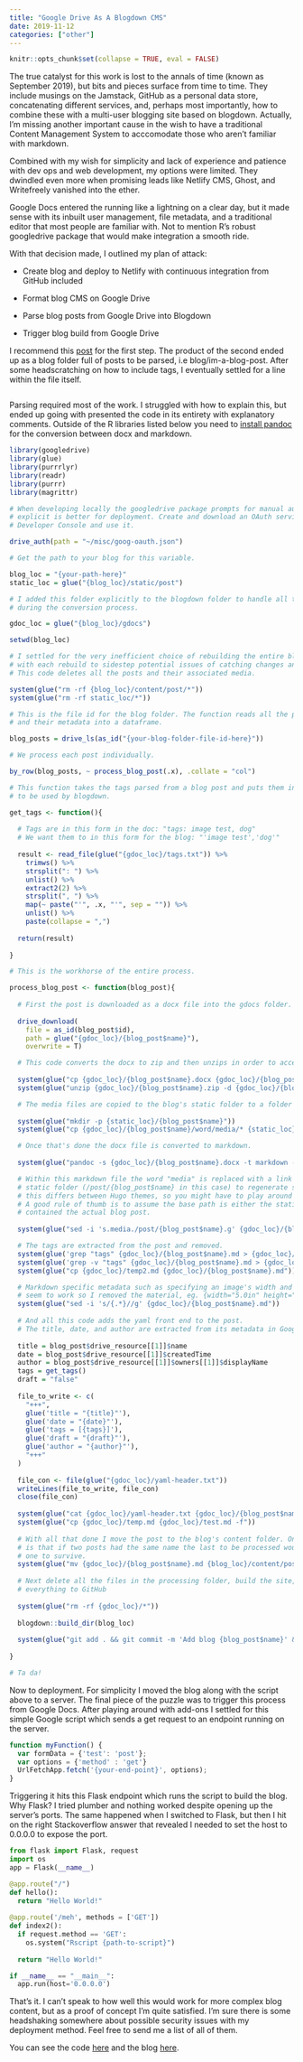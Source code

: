 ```yaml
---
title: "Google Drive As A Blogdown CMS"
date: 2019-11-12
categories: ["other"]
---
```


```r
knitr::opts_chunk$set(collapse = TRUE, eval = FALSE)
```

The true catalyst for this work is lost to the annals of time (known as September 2019), but bits and pieces surface from time to time. They include musings on the Jamstack, GitHub as a personal data store, concatenating different services, and, perhaps most importantly, how to combine these with a multi-user blogging site based on blogdown. Actually, I'm missing another important cause in the wish to have a traditional Content Management System to acccomodate those who aren't familiar with markdown.

Combined with my wish for simplicity and lack of experience and patience with dev ops and web development, my options were limited. They dwindled even more when promising leads like Netlify CMS, Ghost, and Writefreely vanished into the ether.

Google Docs entered the running like a lightning on a clear day, but it made sense with its inbuilt user management, file metadata, and a traditional editor that most people are familiar with. Not to mention R's robust googledrive package that would make integration a smooth ride. 

With that decision made, I outlined my plan of attack:

* Create blog and deploy to Netlify with continuous integration from GitHub included

* Format blog CMS on Google Drive

* Parse blog posts from Google Drive into Blogdown

* Trigger blog build from Google Drive

I recommend this [post](https://alison.rbind.io/post/2017-06-12-up-and-running-with-blogdown/) for the first step. The product of the second ended up as a blog folder full of posts to be parsed, i.e blog/im-a-blog-post. After some headscratching on how to include tags, I eventually settled for a line within the file itself.

<img src="/../../static/img/gdoc-cms.png" alt="" />

Parsing required most of the work. I struggled with how to explain this, but ended up going with presented the code in its entirety with explanatory comments. Outside of the R libraries listed below you need to [install pandoc](https://pandoc.org/installing.html) for the conversion between docx and markdown.

```r
library(googledrive)
library(glue)
library(purrrlyr)
library(readr)
library(purrr)
library(magrittr)

# When developing locally the googledrive package prompts for manual authentication, but
# explicit is better for deployment. Create and download an OAuth service from the Google
# Developer Console and use it.

drive_auth(path = "~/misc/goog-oauth.json")

# Get the path to your blog for this variable.

blog_loc = "{your-path-here}"
static_loc = glue("{blog_loc}/static/post")

# I added this folder explicitly to the blogdown folder to handle all the intermediate files
# during the conversion process.

gdoc_loc = glue("{blog_loc}/gdocs")

setwd(blog_loc)

# I settled for the very inefficient choice of rebuilding the entire blog from scratch
# with each rebuild to sidestep potential issues of catching changes and duplications.
# This code deletes all the posts and their associated media.

system(glue("rm -rf {blog_loc}/content/post/*"))
system(glue("rm -rf static_loc/*"))

# This is the file id for the blog folder. The function reads all the posts in the folder
# and their metadata into a dataframe.

blog_posts = drive_ls(as_id("{your-blog-folder-file-id-here}"))

# We process each post individually.

by_row(blog_posts, ~ process_blog_post(.x), .collate = "col")

# This function takes the tags parsed from a blog post and puts them into a form
# to be used by blogdown. 

get_tags <- function(){
  
  # Tags are in this form in the doc: "tags: image test, dog"
  # We want them to in this form for the blog: "'image test','dog'"
  
  result <- read_file(glue("{gdoc_loc}/tags.txt")) %>% 
    trimws() %>% 
    strsplit(": ") %>%
    unlist() %>% 
    extract2(2) %>%
    strsplit(", ") %>% 
    map(~ paste("'", .x, "'", sep = "")) %>%
    unlist() %>% 
    paste(collapse = ",")
  
  return(result)
  
}

# This is the workhorse of the entire process.

process_blog_post <- function(blog_post){
  
  # First the post is downloaded as a docx file into the gdocs folder.
    
  drive_download(
    file = as_id(blog_post$id),
    path = glue("{gdoc_loc}/{blog_post$name}"),
    overwrite = T)

  # This code converts the docx to zip and then unzips in order to access the media files.
  
  system(glue("cp {gdoc_loc}/{blog_post$name}.docx {gdoc_loc}/{blog_post$name}.zip"))
  system(glue("unzip {gdoc_loc}/{blog_post$name}.zip -d {gdoc_loc}/{blog_post$name}"))

  # The media files are copied to the blog's static folder to a folder for the blog post.
  
  system(glue("mkdir -p {static_loc}/{blog_post$name}"))
  system(glue("cp {gdoc_loc}/{blog_post$name}/word/media/* {static_loc}/{blog_post$name}"))

  # Once that's done the docx file is converted to markdown.
  
  system(glue("pandoc -s {gdoc_loc}/{blog_post$name}.docx -t markdown -o {gdoc_loc}/{blog_post$name}.md"))

  # Within this markdown file the word "media" is replaced with a link to the post's 
  # static folder (/post/{blog_post$name} in this case) to regenerate said media. Note that 
  # this differs between Hugo themes, so you might have to play around with the path. 
  # A good rule of thumb is to assume the base path is either the static directory or the folder
  # contained the actual blog post.
  
  system(glue("sed -i 's.media./post/{blog_post$name}.g' {gdoc_loc}/{blog_post$name}.md"))

  # The tags are extracted from the post and removed.
  system(glue('grep "tags" {gdoc_loc}/{blog_post$name}.md > {gdoc_loc}/tags.txt'))
  system(glue('grep -v "tags" {gdoc_loc}/{blog_post$name}.md > {gdoc_loc}/temp2.md'))
  system(glue("cp {gdoc_loc}/temp2.md {gdoc_loc}/{blog_post$name}.md"))

  # Markdown specific metadata such as specifying an image's width and height doesn't
  # seem to work so I removed the material, eg. {width="5.0in" height="7.5in"}.
  system(glue("sed -i 's/{.*}//g' {gdoc_loc}/{blog_post$name}.md"))
  
  # And all this code adds the yaml front end to the post.
  # The title, date, and author are extracted from its metadata in Google Drive.
  
  title = blog_post$drive_resource[[1]]$name
  date = blog_post$drive_resource[[1]]$createdTime
  author = blog_post$drive_resource[[1]]$owners[[1]]$displayName
  tags = get_tags()
  draft = "false"
  
  file_to_write <- c(
    "+++",
    glue('title = "{title}"'),
    glue('date = "{date}"'),
    glue('tags = [{tags}]'),
    glue('draft = "{draft}"'),
    glue('author = "{author}"'),
    "+++"
  )
  
  file_con <- file(glue("{gdoc_loc}/yaml-header.txt"))
  writeLines(file_to_write, file_con)
  close(file_con)
  
  system(glue("cat {gdoc_loc}/yaml-header.txt {gdoc_loc}/{blog_post$name}.md >> {gdoc_loc}/temp.md"))
  system(glue("cp {gdoc_loc}/temp.md {gdoc_loc}/test.md -f"))
  
  # With all that done I move the post to the blog's content folder. One gotcha
  # is that if two posts had the same name the last to be processed would be the only
  # one to survive.
  system(glue("mv {gdoc_loc}/{blog_post$name}.md {blog_loc}/content/post -f"))
  
  # Next delete all the files in the processing folder, build the site, and push 
  # everything to GitHub
  
  system(glue("rm -rf {gdoc_loc}/*"))
  
  blogdown::build_dir(blog_loc)
  
  system(glue("git add . && git commit -m 'Add blog {blog_post$name}' && git push origin master"))
  
}

# Ta da!
```

Now to deployment. For simplicity I moved the blog along with the script above to a server. The final piece of the puzzle was to trigger this process from Google Docs. After playing around with add-ons I settled for this simple Google script which sends a get request to an endpoint running on the server.

```js
function myFunction() {
  var formData = {'test': 'post'};
  var options = {'method' : 'get'}
  UrlFetchApp.fetch('{your-end-point}', options);
}
```

Triggering it hits this Flask endpoint which runs the script to build the blog. Why Flask? I tried plumber and nothing worked despite opening up the server's ports. The same happened when I switched to Flask, but then I hit on the right Stackoverflow answer that revealed I needed to set the host to 0.0.0.0 to expose the port. 

```python
from flask import Flask, request
import os
app = Flask(__name__) 

@app.route("/")
def hello():
  return "Hello World!" 
  
@app.route('/meh', methods = ['GET'])
def index2():
  if request.method == 'GET':
    os.system("Rscript {path-to-script}")
    
  return "Hello World!"

if __name__ == "__main__":
  app.run(host='0.0.0.0')
```

That's it. I can't speak to how well this would work for more complex blog content, but as a proof of concept I'm quite satisfied. I'm sure there is some headshaking somewhere about possible security issues with my deployment method. Feel free to send me a list of all of them.

You can see the code [here](https://github.com/gfleetwood/gdocs-cms-blogdown) and the blog [here](https://sharp-montalcini-d9b5ea.netlify.com/).





